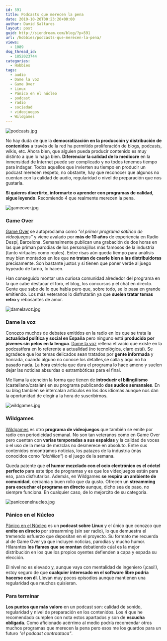 ```yaml
---
id: 591
title: Podcasts que merecen la pena
date: 2010-10-20T00:23:20+00:00
author: David Saltares
layout: post
guid: http://siondream.com/blog/?p=591
url: /hobbies/podcasts-que-merecen-la-pena/
views:
  - 1089
dsq_thread_id:
  - 1852023744
categories:
  - Hobbies
tags:
  - audio
  - Dame la voz
  - Game Over
  - Linux
  - Pánico en el núcleo
  - podcast
  - radio
  - sociedad
  - videojuegos
  - Wildgames
---
```


![podcasts.jpg](/img/wp/podcasts.webp)

No hay duda de que la **democratización en la producción y distribución de contenidos** a través de la red ha permitido proliferación de blogs, podcasts, wikis, etc. Ahora bien, que alguien pueda producir contenido es muy distinto a que lo haga bien. **Diferenciar la calidad de lo mediocre** en la inmensidad de Internet puede ser complicado y no todos tenemos tiempo para indagar. Todos aquellos que invierten su tiempo en producir un podcast merecen respeto, no obstante, hay que reconocer que algunos no cuentan con la calidad de audio, regularidad o nivel de preparación que nos gustaría.

**Si quieres divertirte, informarte o aprender con programas de calidad, sigue leyendo**. Recomiendo 4 que realmente merecen la pena.

![gameover.jpg](/img/wp/gameover.webp)

### Game Over

[Game Over](http://www.portalgameblogger.com/) se autoproclama como _"el primer programa satírico de videojuegos"_ y viene avalado por **más de 10 años** de experiencia en Radio Despí, Barcelona. Semanalmente publican una grabación de dos horas en las que priman parodias de los personajillos más famosos de la industria (tanto virtuales como reales). Entre risas aún queda tiempo para análisis muy bien montados en los que **no tratan de caerle bien a las distribuidoras** precisamente. Son bastante justos y si tienen que poner verde al juego hypeado de turno, lo hacen.

Han conseguido montar una curiosa comunidad alrededor del programa en la que cabe destacar el foro, el blog, los concursos y el chat en directo. Gente que sabe de lo que habla pero que, sobre todo, se lo pasa en grande emitiendo. Los más veteranos lo disfrutarán ya que **suelen tratar temas retro** y rebosantes de amor.

![damelavoz.jpg](/img/wp/damelavoz.webp)

### Dame la voz

Conozco muchos de debates emitidos en la radio en los que se trata la **actualidad política y social en España** pero ninguno está **producido por jóvenes sin pelos en la lengua**. [Dame la voz](http://blog.damelavoz.es/) rellena el vacío que existe en la podcastfera en lo referente a actualidad (no tecnológica, claro está). Se agradece que los temas delicados sean tratados por **gente informada** y honrada, cuando alguno no conoce los detalles,se calla y aquí no ha pasado nada. La hora estricta que dura el programa lo hace ameno y suelen dejar las noticias absurdas o estrambóticas para el final.

Me llama la atención la forma que tienen de **introducir el bilingüismo** (castellano/catalán) en su programa publicando **dos audios semanales**. En su blog también se intercalan artículos en los dos idiomas aunque nos dan la oportunidad de elegir a la hora de suscribirnos.

![wildgames.jpg](/img/wp/wildgames.webp)

### Wildgames

[Wildgames](http://wildgames.es/) es otro **programa de videojuegos** que también se emite por radio con periodicidad semanal. No son tan veteranos como en Game Over pero cuentan con **varias temporadas a sus espaldas** y la calidad de voces o el uso de la mesa de mezclas no desmerece en absoluto. Entre sus contenidos encontramos noticias, los patazos de la industria (más conocidos como _"bichillos"_) o el juego de la semana.

Queda patente que **el humor mezclado con el ocio electrónico es el cóctel perfecto** para este tipo de programas y es que los videojuegos están para eso, para disfrutarlos. Además, en Wildgames **se respira un ambiente de comunidad**, cercanía y buen rollo que da gusto. Ofrecen un **streamming para escuchar el programa en directo** aunque, dicho sea de paso, no siempre funciona. En cualquier caso, de lo mejorcito de su categoría.

![panicoenelnucleo.jpg](/img/wp/panicoenelnucleo.webp)

### Pánico en el Núcleo

[Pánico en el Núcleo](http://www.panicoenelnucleo.com/) es un **podcast sobre Linux** y el único que conozco que **emite en directo** por streamming (sin ser radio), lo que demuestra el tremendo esfuerzo que depositan en el proyecto. Su formato me recuerda al de Game Over ya que incluyen noticias, parodias y mucho humor. Hilarantes **los flames que se montan** debatiendo cúal es la mejor distribución en los que los propios oyentes defienden a capa y espada su elección.

El nivel no es elevado y, aunque vaya con mentalidad de ingeniero (¡casi!), estoy seguro de que **cualquier interesado en el software libre podría hacerse con él**. Llevan muy pocos episodios aunque mantienen una regularidad que muchos quisieran.

### Para terminar

**Los puntos que más valoro** en un podcast son: calidad de sonido, regularidad y nivel de preparación en los contenidos. Los 4 que he recomendado cumplen con nota estos apartados y son de **escucha obligada**. Como aficionado acérrimo al medio podría recomendar otros muchos programas que merecen la pena pero esos me los guardos para un futuro _"el podcast contraataca"_.
